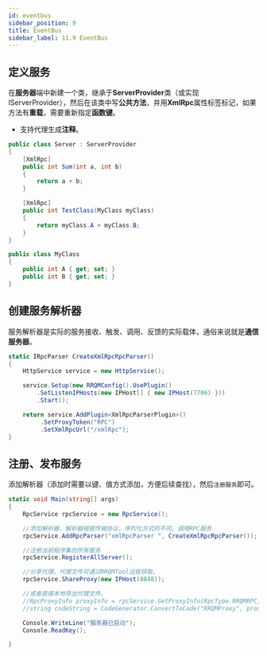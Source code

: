 ```yaml
---
id: eventbus
sidebar_position: 9
title: EventBus
sidebar_label: 11.9 EventBus
---
```



## 定义服务

在**服务器**端中新建一个类，继承于**ServerProvider**类（或实现IServerProvider），然后在该类中写**公共方法**，并用**XmlRpc**属性标签标记，如果方法有**重载**，需要重新指定**函数键**。

- 支持代理生成**注释**。

```csharp
public class Server : ServerProvider
{
    [XmlRpc]
    public int Sum(int a, int b)
    {
        return a + b;
    }

    [XmlRpc]
    public int TestClass(MyClass myClass)
    {
        return myClass.A + myClass.B;
    }
}

public class MyClass
{
    public int A { get; set; }
    public int B { get; set; }
}

```

<a name="ai1L7"></a>

## 创建服务解析器

服务解析器是实际的服务接收、触发、调用、反馈的实际载体，通俗来说就是**通信服务器**。

```csharp
static IRpcParser CreateXmlRpcRpcParser()
{
    HttpService service = new HttpService();

    service.Setup(new RRQMConfig().UsePlugin()
        .SetListenIPHosts(new IPHost[] { new IPHost(7706) }))
        .Start();

    return service.AddPlugin<XmlRpcParserPlugin>()
         .SetProxyToken("RPC")
         .SetXmlRpcUrl("/xmlRpc");
}
```

<a name="iLCoX"></a>

## 注册、发布服务

添加解析器（添加时需要以键、值方式添加，方便后续查找），然后`注册服务`即可。

```csharp
static void Main(string[] args)
{
    RpcService rpcService = new RpcService();

    //添加解析器，解析器根据传输协议，序列化方式的不同，调用RPC服务
    rpcService.AddRpcParser("xmlRpcParser ", CreateXmlRpcRpcParser());

    //注册当前程序集的所有服务
    rpcService.RegisterAllServer();

    //分享代理，代理文件可通过RRQMTool远程获取。
    rpcService.ShareProxy(new IPHost(8848));

    //或者直接本地导出代理文件。
    //RpcProxyInfo proxyInfo = rpcService.GetProxyInfo(RpcType.RRQMRPC, "RPC");
    //string codeString = CodeGenerator.ConvertToCode("RRQMProxy", proxyInfo.Codes);

    Console.WriteLine("服务器已启动");
    Console.ReadKey();

}
```
